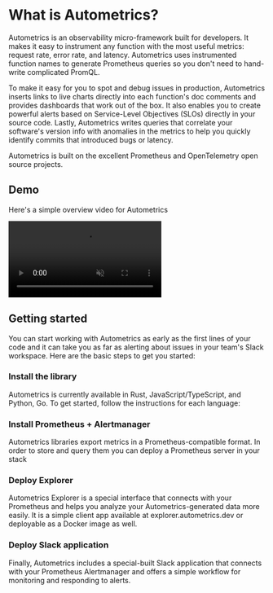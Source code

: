 
# What is Autometrics?

Autometrics is an observability micro-framework built for developers. It makes it easy to instrument any function with the most useful metrics: request rate, error rate, and latency. Autometrics uses instrumented function names to generate Prometheus queries so you don't need to hand-write complicated PromQL.

To make it easy for you to spot and debug issues in production, Autometrics inserts links to live charts directly into each function's doc comments and provides dashboards that work out of the box. It also enables you to create powerful alerts based on Service-Level Objectives (SLOs) directly in your source code. Lastly, Autometrics writes queries that correlate your software's version info with anomalies in the metrics to help you quickly identify commits that introduced bugs or latency.

Autometrics is built on the excellent Prometheus and OpenTelemetry open source projects.

## Demo

Here's a simple overview video for Autometrics

<p>
  <video
    controls
    loop
    muted
    src="https://user-images.githubusercontent.com/3262610/220152261-2ad6ab2b-f951-4b51-8d6e-855fb71440a3.mp4"
    alt="Autometrics demo video"
  ></video>
</p>

## Getting started

You can start working with Autometrics as early as the first lines of your code and it can take you as far as alerting about issues in your team's Slack workspace. Here are the basic steps to get you started:

<Steps>

### Install the library

Autometrics is currently available in Rust, JavaScript/TypeScript, and
Python, Go. To get started, follow the instructions for each language:

<Cards num={2}>
  <Card arrow title="Rust" href="/rust/quickstart" />
  <Card arrow title="TypeScript" href="/typescript/quickstart" />
  <Card arrow title="Go" href="/go/quickstart" />
  <Card arrow title="Python" href="/python/quickstart" />
</Cards>

### Install Prometheus + Alertmanager

Autometrics libraries export metrics in a Prometheus-compatible format. In order to store and query them you can deploy a Prometheus server in your stack

<Cards num={2}>
  <Card arrow title="Kubernetes" href="/deploying-prometheus/kubernetes" />
  <Card arrow title="Docker" href="/deploying-prometheus/docker" />
</Cards>

### Deploy Explorer

Autometrics Explorer is a special interface that connects with your Prometheus and helps you analyze your Autometrics-generated data more easily. It is a simple client app available at explorer.autometrics.dev or deployable as a Docker image as well.

<Cards num={2}>
  <Card arrow title="Kubernetes" href="/deploying-explorer/kubernetes" />
  <Card arrow title="Docker" href="/deploying-explorer/docker" />
</Cards>

### Deploy Slack application

Finally, Autometrics includes a special-built Slack application that connects with your Prometheus Alertmanager and offers a simple workflow for monitoring and responding to alerts.

<Cards num={2}>
  <Card arrow title="Kubernetes" href="/deploying-alertmanager/kubernetes" />
  <Card arrow title="Docker" href="/deploying-alertmanager/docker" />
</Cards>

</Steps>
